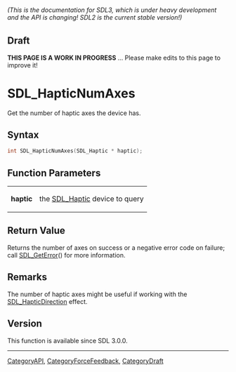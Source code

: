 ====== (This is the documentation for SDL3, which is under heavy development and the API is changing! SDL2 is the current stable version!) ======

== Draft ==

'''THIS PAGE IS A WORK IN PROGRESS''' ... Please make edits to this page to improve it!
= SDL_HapticNumAxes =

Get the number of haptic axes the device has.

== Syntax ==

<syntaxhighlight lang='c'>
int SDL_HapticNumAxes(SDL_Haptic * haptic);
</syntaxhighlight>

== Function Parameters ==

{|
|'''haptic'''
|the [[SDL_Haptic]] device to query
|}

== Return Value ==

Returns the number of axes on success or a negative error code on failure;
call [[SDL_GetError]]() for more information.

== Remarks ==

The number of haptic axes might be useful if working with the
[[SDL_HapticDirection]] effect.

== Version ==

This function is available since SDL 3.0.0.

----
[[CategoryAPI]], [[CategoryForceFeedback]], [[CategoryDraft]]



